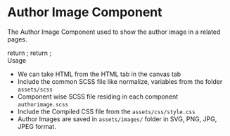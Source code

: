 
<Meta title="Atoms/Image/Author Image"/>

<style>{`
  .subheading {
    font-weight: 700;
    font-size: 24px;
    color: #031c2d;
    letter-spacing: 1.5px;
    line-height: 24px;
    margin-bottom: 12px;
    margin-top: 40px;
  }
  .sbdocs .sbdocs-p,
  .sbdocs .sbdocs-li{
    font-size: 1rem;
  }
  div[id^="story--atoms-image-author-image"] {
    display: inline-block;
  }
`}</style>  

# Author Image Component
The Author Image Component used to show the author image in a related pages.

<Story name="Large">
    return <Large></Large> ;
</Story>

<Story name="Small">
    return <Small></Small> ;
</Story>

<div className="subheading">Usage</div>
<ul>
<li>We can take HTML from the HTML tab in the canvas tab</li>
<li>Include the common SCSS file like normalize, variables from the folder <code>assets/scss</code></li>
<li>Component wise SCSS file residing in each component <code>authorimage.scss</code></li>
<li>Include the Compiled CSS file from the <code>assets/css/style.css</code></li>
<li>Author Images are saved in <code>assets/images/</code> folder in SVG, PNG, JPG, JPEG format.</li>
</ul>

